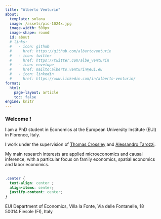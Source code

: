 ```yaml
---
title: "Alberto Venturin"
about: 
  template: solana
  image: /assets/pic-1024x.jpg
  image-width: 500px
  image-shape: round
  id: about
  # links: 
  #   - icon: github
  #     href: https://github.com/albertoventurin
  #   - icon: twitter
  #     href: https://twitter.com/albe_venturin
  #   - icon: envelope
  #     href: mailto:alberto.venturin@eui.eu
  #   - icon: linkedin
  #     href: https://www.linkedin.com/in/alberto-venturin/
format: 
  html:
    page-layout: article
    toc: false
engine: knitr
---
```


::: {#about}
### Welcome !

I am a PhD student in Economics at the European University Institute (EUI) in Florence, Italy.

I work under the supervision of [Thomas Crossley](https://sites.google.com/site/tfcrossley/) and [Alessandro Tarozzi](https://sites.google.com/site/alessandrotarozzi/home).

My main research interests are applied microeconomics and causal inference, with a particular focus on family economics, spatial economics and labor economics.
:::

## 

```css
.center {
  text-align: center ;
  align-items: center;
  justify-content: center;
}
```

::: center
EUI Department of Economics, Villa la Fonte, Via delle Fontanelle, 18 <br> 50014 Fiesole (FI), Italy
:::
